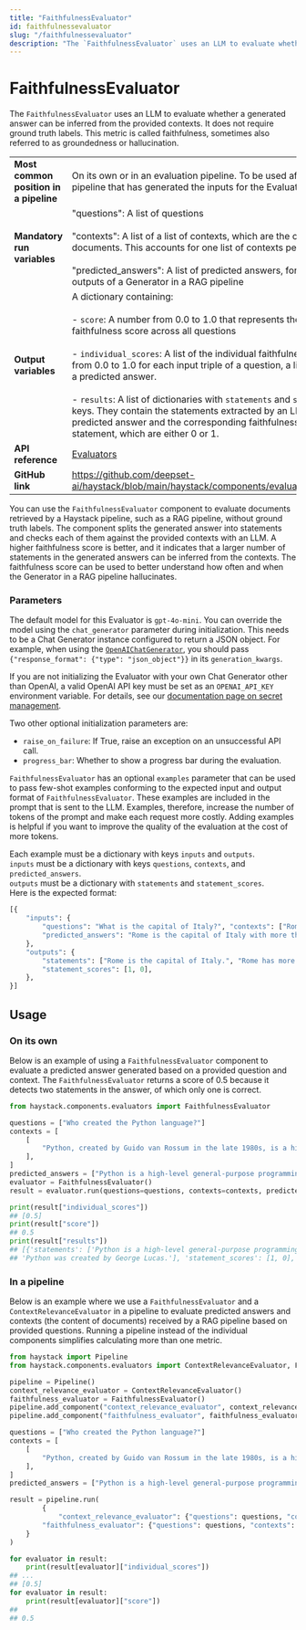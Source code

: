```yaml
---
title: "FaithfulnessEvaluator"
id: faithfulnessevaluator
slug: "/faithfulnessevaluator"
description: "The `FaithfulnessEvaluator` uses an LLM to evaluate whether a generated answer can be inferred from the provided contexts. It does not require ground truth labels. This metric is called faithfulness, sometimes also referred to as groundedness or hallucination."
---
```


# FaithfulnessEvaluator

The `FaithfulnessEvaluator` uses an LLM to evaluate whether a generated answer can be inferred from the provided contexts. It does not require ground truth labels. This metric is called faithfulness, sometimes also referred to as groundedness or hallucination.

|  |  |
| --- | --- |
| **Most common position in a pipeline** | On its own or in an evaluation pipeline. To be used after a separate pipeline that has generated the inputs for the Evaluator. |
| **Mandatory run variables** | "questions": A list of questions  <br /> <br />"contexts": A list of a list of contexts, which are the contents of documents. This accounts for one list of contexts per question.  <br /> <br />"predicted_answers": A list of predicted answers, for example, the outputs of a Generator in a RAG pipeline |
| **Output variables** | A dictionary containing:  <br /> <br />- `score`: A number from 0.0 to 1.0 that represents the average faithfulness score across all questions  <br /> <br />- `individual_scores`: A list of the individual faithfulness scores ranging from 0.0 to 1.0 for each input triple of a question, a list of contexts, and a predicted answer.  <br /> <br />- `results`:  A list of dictionaries with `statements` and `statement_scores` keys. They contain the statements extracted by an LLM from each predicted answer and the corresponding faithfulness scores per statement, which are either 0 or 1. |
| **API reference** | [Evaluators](/reference/evaluators-api) |
| **GitHub link** | https://github.com/deepset-ai/haystack/blob/main/haystack/components/evaluators/faithfulness.py |

You can use the `FaithfulnessEvaluator` component to evaluate documents retrieved by a Haystack pipeline, such as a RAG pipeline, without ground truth labels. The component splits the generated answer into statements and checks each of them against the provided contexts with an LLM. A higher faithfulness score is better, and it indicates that a larger number of statements in the generated answers can be inferred from the contexts. The faithfulness score can be used to better understand how often and when the Generator in a RAG pipeline hallucinates.

### Parameters

The default model for this Evaluator is `gpt-4o-mini`. You can override the model using the `chat_generator` parameter during initialization. This needs to be a Chat Generator instance configured to return a JSON object. For example, when using the [`OpenAIChatGenerator`](../generators/openaichatgenerator.mdx), you should pass `{"response_format": {"type": "json_object"}}` in its `generation_kwargs`.

If you are not initializing the Evaluator with your own Chat Generator other than OpenAI, a valid OpenAI API key must be set as an `OPENAI_API_KEY` environment variable. For details, see our [documentation page on secret management](../../concepts/secret-management.mdx).

Two other optional initialization parameters are:

- `raise_on_failure`: If True, raise an exception on an unsuccessful API call.
- `progress_bar`:  Whether to show a progress bar during the evaluation.

`FaithfulnessEvaluator` has an optional `examples` parameter that can be used to pass few-shot examples conforming to the expected input and output format of `FaithfulnessEvaluator`. These examples are included in the prompt that is sent to the LLM. Examples, therefore, increase the number of tokens of the prompt and make each request more costly. Adding examples is helpful if you want to improve the quality of the evaluation at the cost of more tokens.

Each example must be a dictionary with keys `inputs` and `outputs`.  
`inputs` must be a dictionary with keys `questions`, `contexts`, and `predicted_answers`.  
`outputs` must be a dictionary with `statements` and `statement_scores`.  
Here is the expected format:

```python
[{
	"inputs": {
		"questions": "What is the capital of Italy?", "contexts": ["Rome is the capital of Italy."],
		"predicted_answers": "Rome is the capital of Italy with more than 4 million inhabitants.",
	},
	"outputs": {
		"statements": ["Rome is the capital of Italy.", "Rome has more than 4 million inhabitants."],
		"statement_scores": [1, 0],
	},
}]
```

## Usage

### On its own

Below is an example of using a `FaithfulnessEvaluator` component to evaluate a predicted answer generated based on a provided question and context. The `FaithfulnessEvaluator` returns a score of 0.5 because it detects two statements in the answer, of which only one is correct.

```python
from haystack.components.evaluators import FaithfulnessEvaluator

questions = ["Who created the Python language?"]
contexts = [
    [
        "Python, created by Guido van Rossum in the late 1980s, is a high-level general-purpose programming language. Its design philosophy emphasizes code readability, and its language constructs aim to help programmers write clear, logical code for both small and large-scale software projects."
    ],
]
predicted_answers = ["Python is a high-level general-purpose programming language that was created by George Lucas."]
evaluator = FaithfulnessEvaluator()
result = evaluator.run(questions=questions, contexts=contexts, predicted_answers=predicted_answers)

print(result["individual_scores"])
## [0.5]
print(result["score"])
## 0.5
print(result["results"])
## [{'statements': ['Python is a high-level general-purpose programming language.',
## 'Python was created by George Lucas.'], 'statement_scores': [1, 0], 'score': 0.5}]
```

### In a pipeline

Below is an example where we use a `FaithfulnessEvaluator` and a `ContextRelevanceEvaluator` in a pipeline to evaluate predicted answers and contexts (the content of documents) received by a RAG pipeline based on provided questions. Running a pipeline instead of the individual components simplifies calculating more than one metric.

```python
from haystack import Pipeline
from haystack.components.evaluators import ContextRelevanceEvaluator, FaithfulnessEvaluator

pipeline = Pipeline()
context_relevance_evaluator = ContextRelevanceEvaluator()
faithfulness_evaluator = FaithfulnessEvaluator()
pipeline.add_component("context_relevance_evaluator", context_relevance_evaluator)
pipeline.add_component("faithfulness_evaluator", faithfulness_evaluator)

questions = ["Who created the Python language?"]
contexts = [
    [
        "Python, created by Guido van Rossum in the late 1980s, is a high-level general-purpose programming language. Its design philosophy emphasizes code readability, and its language constructs aim to help programmers write clear, logical code for both small and large-scale software projects."
    ],
]
predicted_answers = ["Python is a high-level general-purpose programming language that was created by George Lucas."]

result = pipeline.run(
		{
			"context_relevance_evaluator": {"questions": questions, "contexts": contexts},
	    "faithfulness_evaluator": {"questions": questions, "contexts": contexts, "predicted_answers": predicted_answers}
    }
)

for evaluator in result:
    print(result[evaluator]["individual_scores"])
## ...
## [0.5]
for evaluator in result:
    print(result[evaluator]["score"])
## 
## 0.5
```